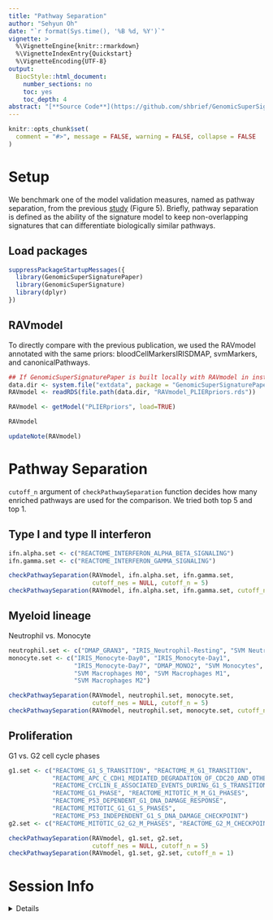 ```yaml
---
title: "Pathway Separation"
author: "Sehyun Oh"
date: "`r format(Sys.time(), '%B %d, %Y')`"
vignette: >
  %\VignetteEngine{knitr::rmarkdown}
  %\VignetteIndexEntry{Quickstart}
  %\VignetteEncoding{UTF-8}
output:
  BiocStyle::html_document:
    number_sections: no
    toc: yes
    toc_depth: 4
abstract: "[**Source Code**](https://github.com/shbrief/GenomicSuperSignaturePaper/blob/master/Results/others/repeat_Fig5_Pathway_Separation.Rmd)"
---
```


```r
knitr::opts_chunk$set(
  comment = "#>", message = FALSE, warning = FALSE, collapse = FALSE
)
```

# Setup
We benchmark one of the model validation measures, named as pathway separation,
from the previous [study](https://www.sciencedirect.com/science/article/pii/S240547121930119X?via%3Dihub)
(Figure 5). Briefly, pathway separation is defined as the ability of the 
signature model to keep non-overlapping signatures that can differentiate 
biologically similar pathways. 

## Load packages
```r
suppressPackageStartupMessages({
  library(GenomicSuperSignaturePaper)
  library(GenomicSuperSignature)
  library(dplyr)
})
```

## RAVmodel
To directly compare with the previous publication, we used the RAVmodel
annotated with the same priors: bloodCellMarkersIRISDMAP, svmMarkers, and 
canonicalPathways.

```r
## If GenomicSuperSignaturePaper is built locally with RAVmodel in inst/extdata
data.dir <- system.file("extdata", package = "GenomicSuperSignaturePaper")
RAVmodel <- readRDS(file.path(data.dir, "RAVmodel_PLIERpriors.rds"))
```

```r
RAVmodel <- getModel("PLIERpriors", load=TRUE)
```

```r
RAVmodel

updateNote(RAVmodel)
```



# Pathway Separation
`cutoff_n` argument of `checkPathwaySeparation` function decides how many 
enriched pathways are used for the comparison. We tried both top 5 and top 1. 

## Type I and type II interferon
```r
ifn.alpha.set <- c("REACTOME_INTERFERON_ALPHA_BETA_SIGNALING")
ifn.gamma.set <- c("REACTOME_INTERFERON_GAMMA_SIGNALING")

checkPathwaySeparation(RAVmodel, ifn.alpha.set, ifn.gamma.set, 
                       cutoff_nes = NULL, cutoff_n = 5)
checkPathwaySeparation(RAVmodel, ifn.alpha.set, ifn.gamma.set, cutoff_n = 1)
```


## Myeloid lineage
Neutrophil vs. Monocyte

```r
neutrophil.set <- c("DMAP_GRAN3", "IRIS_Neutrophil-Resting", "SVM Neutrophils")
monocyte.set <- c("IRIS_Monocyte-Day0", "IRIS_Monocyte-Day1", 
                  "IRIS_Monocyte-Day7", "DMAP_MONO2", "SVM Monocytes",
                  "SVM Macrophages M0", "SVM Macrophages M1", 
                  "SVM Macrophages M2")

checkPathwaySeparation(RAVmodel, neutrophil.set, monocyte.set, 
                       cutoff_nes = NULL, cutoff_n = 5) 
checkPathwaySeparation(RAVmodel, neutrophil.set, monocyte.set, cutoff_n = 1)
```


## Proliferation
G1 vs. G2 cell cycle phases

```r
g1.set <- c("REACTOME_G1_S_TRANSITION", "REACTOME_M_G1_TRANSITION",
            "REACTOME_APC_C_CDH1_MEDIATED_DEGRADATION_OF_CDC20_AND_OTHER_APC_C_CDH1_TARGETED_PROTEINS_IN_LATE_MITOSIS_EARLY_G1", 
            "REACTOME_CYCLIN_E_ASSOCIATED_EVENTS_DURING_G1_S_TRANSITION_", 
            "REACTOME_G1_PHASE", "REACTOME_MITOTIC_M_M_G1_PHASES",
            "REACTOME_P53_DEPENDENT_G1_DNA_DAMAGE_RESPONSE", 
            "REACTOME_MITOTIC_G1_G1_S_PHASES", 
            "REACTOME_P53_INDEPENDENT_G1_S_DNA_DAMAGE_CHECKPOINT")
g2.set <- c("REACTOME_MITOTIC_G2_G2_M_PHASES", "REACTOME_G2_M_CHECKPOINTS")

checkPathwaySeparation(RAVmodel, g1.set, g2.set, 
                       cutoff_nes = NULL, cutoff_n = 5) 
checkPathwaySeparation(RAVmodel, g1.set, g2.set, cutoff_n = 1)
```


# Session Info
<details>
```r
sessionInfo()
```
</details>

